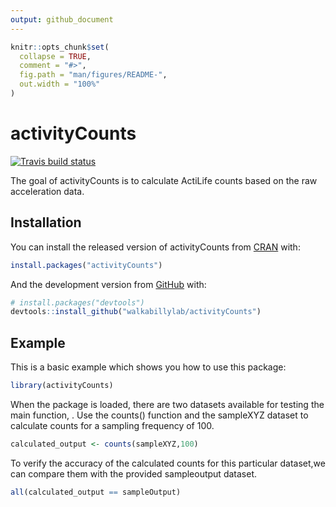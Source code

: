 ```yaml
---
output: github_document
---
```


<!-- README.md is generated from README.Rmd. Please edit that file -->

```r
knitr::opts_chunk$set(
  collapse = TRUE,
  comment = "#>",
  fig.path = "man/figures/README-",
  out.width = "100%"
)
```
# activityCounts

<!-- badges: start -->
[![Travis build status](https://travis-ci.org/walkabillylab/activityCounts.svg?branch=master)](https://travis-ci.org/walkabillylab/activityCounts)
<!-- badges: end -->

The goal of activityCounts is to calculate ActiLife counts based on the raw acceleration data.

## Installation

You can install the released version of activityCounts from [CRAN](https://CRAN.R-project.org) with:

``` r
install.packages("activityCounts")
```

And the development version from [GitHub](https://github.com/) with:

``` r
# install.packages("devtools")
devtools::install_github("walkabillylab/activityCounts")
```
## Example

This is a basic example which shows you how to use this package:


```r
library(activityCounts)

```

When the package is loaded, there are two datasets available for testing the main function, \code{\link{counts}}. Use the counts() function and the sampleXYZ dataset to calculate counts for a sampling frequency of 100.
```r
calculated_output <- counts(sampleXYZ,100)
```

To verify the accuracy of the calculated counts for this particular dataset,we can compare them with the provided sampleoutput dataset.
```r
all(calculated_output == sampleOutput)
```

